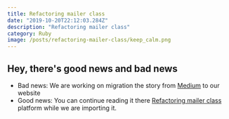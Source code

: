 ```yaml
---
title: Refactoring mailer class
date: "2019-10-20T22:12:03.284Z"
description: "Refactoring mailer class"
category: Ruby
image: /posts/refactoring-mailer-class/keep_calm.png
---
```


## Hey, there's good news and bad news

- Bad news: We are working on migration the story from [Medium](https://medium.com/@bojanmajed/refactoring-mailer-class-e916ade34c9e) to our website
- Good news: You can continue reading it there [Refactoring mailer class](https://medium.com/@bojanmajed/refactoring-mailer-class-e916ade34c9e) platform while we are importing it.